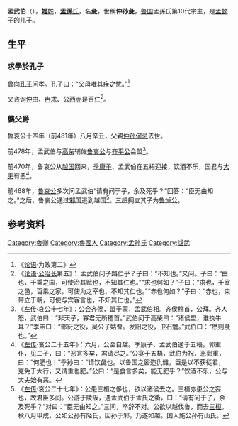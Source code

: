 {{模板:Infobox 先秦人物
|名稱=仲孫彘
|姓=[[姬姓|姬]]
|氏=[[孟孫氏|孟孫]]
|名=彘
|字=
|别名=孟武伯
|别字=
|諡号=武
|官位=
|時代=春秋
|國家=魯國
|身份=[[魯國|魯國]]卿
|出生日期=
|逝世日期=
|父=[[孟懿子|孟懿子]][[仲孫何忌|仲孫何忌]]
|子女=[[孟敬子|孟敬子]][[仲孫捷|仲孫捷]]
}}
'''孟武伯'''（{{bd|？||？||catIdx=M孟孙}}），[[姬姓|'''姬'''姓]]，[[孟孫氏|'''孟孫'''氏]]，名'''彘'''，世稱'''仲孙彘'''，[[魯国|魯国]]孟孫氏第10代宗主，是[[孟懿子|孟懿子]]的儿子。

==生平==
===求學於孔子===
曾向[[孔子|孔子]]问孝。孔子曰：“父母唯其疾之忧。”<ref>《[[论语|论语]]·为政第二》 </ref>

又咨询[[仲由|仲由]]、[[冉求|冉求]]、[[公西赤|公西赤]]是否[[仁|仁]]<ref>《[[论语|论语]]·[[公冶长|公冶长]]第五》： 孟武伯问子路仁乎？子曰：“不知也。”又问。子曰：“由也，千乘之国，可使治其赋也，不知其仁也。”“求也何如？”子曰：“求也，千室之邑，百乘之家，可使为之宰也，不知其仁也。”“赤也何如？”子曰：“赤也，束带立于朝，可使与宾客言也，不知其仁也。”</ref>。

===襲父爵===
魯哀公十四年（前481年）八月辛丑，父親[[仲孙何忌|仲孙何忌]]去世。

前478年，孟武伯与[[高柴|高柴]]辅佐[[鲁哀公|鲁哀公]]与[[齐平公|齐平公]]会盟<ref>《[[左传|左传]]·哀公十七年》：公会齐侯，盟于蒙，孟武伯相。齐侯稽首，公拜。齐人怒，武伯曰：“非天子，寡君无所稽首。”武伯问于高柴曰：“诸侯盟，谁执牛耳？”季羔曰：“鄫衍之役，吴公子姑曹。发阳之役，卫石魋。”武伯曰：“然则彘也。”</ref>。

前470年，鲁哀公从[[越国|越国]]回来，[[季康子|季康子]]、孟武伯在五梧迎接，饮酒不乐，国君与[[大夫|大夫]]有恶<ref>《[[左传|左传]]·哀公二十五年》：六月，公至自越。季康子、孟武伯逆于五梧。郭重仆，见二子，曰：“恶言多矣，君请尽之。”公宴于五梧，武伯为祝，恶郭重，曰：“何肥也！”季孙曰：“请饮彘也。以鲁国之密迩仇雠，臣是以不获従君，克免于大行，又谓重也肥。”公曰：“是食言多矣，能无肥乎？”饮酒不乐，公与大夫始有恶。</ref>。

前468年，[[鲁哀公|鲁哀公]]多次问孟武伯“请有问于子，余及死乎？”回答：“臣无由知之。”之后，鲁哀公通过[[邾国|邾国]]逃到越国<ref>《[[左传|左传]]·哀公二十七年》：公患三桓之侈也，欲以诸侯去之。三桓亦患公之妄也，故君臣多间。公游于陵阪，遇孟武伯于孟氏之衢，曰：“请有问于子，余及死乎？”对曰：“臣无由知之。”三问，卒辞不对。公欲以越伐鲁，而去[[三桓|三桓]]。秋八月甲戌，公如公孙有陉氏，因孙于邾，乃遂如越。国人施公孙有山氏。</ref>。[[三桓|三桓]]拥立其子为[[鲁悼公|鲁悼公]]。

== 参考资料 ==
{{reflist}}

{{start box}}
{{s-before|父[[孟懿子|孟懿子]]仲孙何忌}}
{{s-title|[[魯國|魯國]][[孟孙氏|孟孙氏]]宗主|前481年—前468年以后}}
{{s-after|子[[孟敬子|孟敬子]]仲孙捷}}
{{end box}}
{{三桓}}
[[Category:魯卿|Category:魯卿]]
[[Category:魯國人|Category:魯國人]]
[[Category:孟孙氏|Category:孟孙氏]]
[[Category:諡武|Category:諡武]]